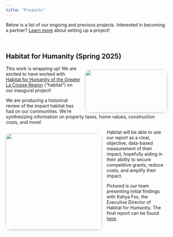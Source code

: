 ```yaml
---
title: "Projects"
---
```


Below is a list of our ongoing and previous projects. Interested in becoming a partner? [Learn more](become_a_partner.qmd) about setting up a project! 

<br>

## Habitat for Humanity (Spring 2025)

<img src="_images/habitat.png" 
     style="float: right; margin-left: 15px; margin-top: 12px; width: 256px; height: 133px; object-fit: cover; 
            border-radius: 15px; box-shadow: 0 4px 6px rgba(0, 0, 0, 0.1); vertical-align: top;">

This work is wrapping up! We are excited to have worked with [Habitat for Humanity of the Greater La Crosse Region](https://www.habitatlacrosse.org/) ("habitat") on our inaugural project!

We are producing a historical review of the impact habitat has had on our communities. We're synthesizing information on property taxes, home values, construction costs, and more!

<img src="_images/habitat_team.jpg" 
     style="float: left; margin-right: 15px; margin-top: 12px; width: 300px; height: 300px; object-fit: cover; 
            border-radius: 15px; box-shadow: 0 4px 6px rgba(0, 0, 0, 0.1); vertical-align: top;">

Habitat will be able to use our report as a clear, objective, data-based measurement of their impact, hopefully aiding in their ability to secure competitive grants, reduce costs, and amplify their impact. 

Pictured is our team presenting initial findings with Kahya Fox, the Executive Director of Habitat for Humanity. The final report can be found [here](https://github.com/Coulee-Data-Center/coulee-data-center.github.io/blob/main/_reports/habitat.pdf).
